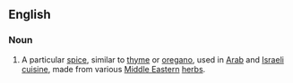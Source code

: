 ==English==
{{wikipedia}}
===Noun===
{{en-noun|-}}
#A particular [[spice]], similar to [[thyme]] or [[oregano]], used in [[Arab]] and [[Israeli]] [[cuisine]], made from various [[Middle Eastern]] [[herb]]s.